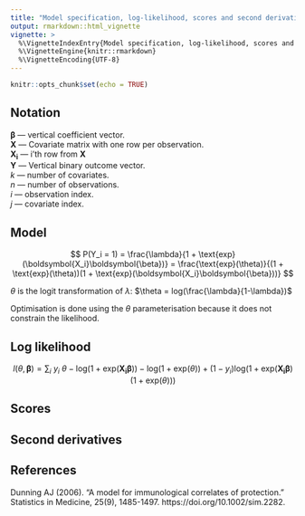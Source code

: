 ```yaml
---
title: "Model specification, log-likelihood, scores and second derivatives"
output: rmarkdown::html_vignette
vignette: >
  %\VignetteIndexEntry{Model specification, log-likelihood, scores and second derivatives}
  %\VignetteEngine{knitr::rmarkdown}
  %\VignetteEncoding{UTF-8}
---
```


```r
knitr::opts_chunk$set(echo = TRUE)
```

## Notation

$\boldsymbol{\beta}$ --- vertical coefficient vector. \
$\boldsymbol{X}$ --- Covariate matrix with one row per observation. \
$\boldsymbol{X_i}$ --- i'th row from $\boldsymbol{X}$ \
$\boldsymbol{Y}$ --- Vertical binary outcome vector. \
$k$ --- number of covariates. \
$n$ --- number of observations. \
$i$ --- observation index. \
$j$ --- covariate index.

\begin{align}
\boldsymbol{\beta} =

\begin{bmatrix}
\beta_0 \\
\beta_1 \\
\vdots \\
\beta_k
\end{bmatrix}

\quad

\boldsymbol{X} =

\begin{bmatrix}
1 & X_{1, 1} & X_{2, 1} & \ldots & X_{k, 1} \\
1 & X_{1, 2} & X_{2, 2} & \ldots & X_{k, 2} \\
\vdots & \vdots & \vdots & \ddots & \vdots \\
1 & X_{1, n} & X_{2, n} & \ldots & X_{k, n} \\
\end{bmatrix}

= 

\begin{bmatrix}
\boldsymbol{X_1} \\
\boldsymbol{X_2} \\
\vdots \\
\boldsymbol{X_n}
\end{bmatrix}

\quad

\boldsymbol{Y} = 

\begin{bmatrix}
Y_1 \\
Y_2 \\
\vdots \\
Y_3
\end{bmatrix}

\end{align}

## Model

$$
P(Y_i = 1) = 
\frac{\lambda}{1 + \text{exp}(\boldsymbol{X_i}\boldsymbol{\beta})} = 
\frac{\text{exp}(\theta)}{(1 + \text{exp}(\theta))(1 +
\text{exp}(\boldsymbol{X_i}\boldsymbol{\beta}))} 
$$

$\theta$ is the logit transformation of $\lambda$: 
$\theta = log(\frac{\lambda}{1-\lambda})$

Optimisation is done using the $\theta$ parameterisation because it does not 
constrain the likelihood.

## Log likelihood

$$
l(\theta, \boldsymbol{\beta}) = 
\sum_i \ y_i \ \theta -
\text{log} \big( 1+\text{exp}(\boldsymbol{X_i}\boldsymbol{\beta}) \big) -
\text{log} \big( 1+\text{exp}(\theta) \big) +
(1-y_i)\text{log} 
\Big( 1 + \text{exp} \big( \boldsymbol{X_i}\boldsymbol{\beta} \big) \big( 1 + 
\text{exp}(\theta) \big) \Big)
$$

## Scores

\begin{align}

\begin{bmatrix}
\frac{dl}{d\lambda} \\
\frac{dl}{d\beta_j}
\end{bmatrix}

=

\begin{bmatrix}
\sum_i y_i - 
\frac{\text{exp}(\theta)}{1 + \text{exp}(\theta)} +
\frac{
(1 - y_i) \text{exp}(\boldsymbol{X_i}\boldsymbol{\beta}) \text{exp}(\theta)
}{
1 + \text{exp}(\boldsymbol{X_i}\boldsymbol{\beta}) 
\big( 1 + \text{exp}(\theta) \big)
}\\

\sum_i x_{j, i} \Big( -\frac{
\text{exp}(\boldsymbol{X_i}\boldsymbol{\beta}) 
}{
1 + \text{exp}(\boldsymbol{X_i}\boldsymbol{\beta})
} + \frac{
(1 - y_i) 
\text{exp}(\boldsymbol{X_i}\boldsymbol{\beta})
\big( 1 + \text{exp}(\theta) \big) 
}{
1 + \text{exp}(\boldsymbol{X_i}\boldsymbol{\beta}) 
\big( 1 + \text{exp}(\theta) \big)
} \Big) \\

\end{bmatrix}

\end{align}

## Second derivatives

\begin{align}
\begin{array}{cc}

\begin{matrix}
\frac{dl}{d\lambda} \qquad \qquad \qquad \qquad \qquad \qquad \qquad \qquad \qquad \qquad & \frac{dl}{d\beta_j}
\end{matrix}\\

\begin{matrix}
\frac{dl}{d\lambda} \\
\frac{dl}{d\beta_j} \\
\end{matrix}

\begin{bmatrix}

\sum_i 
- \frac{
\text{exp}(\theta)
}{
\big( 1+\text{exp}(\theta) \big)^2
} +
\frac{
(1-y_i)(1+\text{exp}(\boldsymbol{X_i}\boldsymbol{\beta}))
\text{exp}(\boldsymbol{X_i}\boldsymbol{\beta}) \text{exp}(\theta)
}{
\Big( 1 + \text{exp}(\boldsymbol{X_i}\boldsymbol{\beta}) 
\big( 1 + \text{exp}(\theta) \big) \Big)^2
} &

\sum_i x_{j,i} \Big(
\frac{
(1-y_i)
\text{exp}(\boldsymbol{X_i}\boldsymbol{\beta}) \text{exp}(\theta)
}{
\Big( 1 + \text{exp}(\boldsymbol{X_i}\boldsymbol{\beta}) 
\big( 1 + \text{exp}(\theta) \big) \Big)^2
} \Big) \\

. &

\sum_i x_{j,i} \Big(
- \frac{
\text{exp}(\boldsymbol{X_i}\boldsymbol{\beta}) 
}{
\big( 1 + \text{exp}(\boldsymbol{X_i}\boldsymbol{\beta}) \big)^2
} + \frac{
(1-y_i)(1+\text{exp}(\theta))\text{exp}(\boldsymbol{X_i}\boldsymbol{\beta})
}{
\Big( 1 + \text{exp}(\boldsymbol{X_i}\boldsymbol{\beta}) 
\big( 1 + \text{exp}(\theta) \big) \Big)^2
} \Big) \\

\end{bmatrix}

\end{array}
\end{align}


## References

Dunning AJ (2006). "A model for immunological correlates of protection." Statistics in Medicine, 25(9), 1485-1497. https://doi.org/10.1002/sim.2282.
